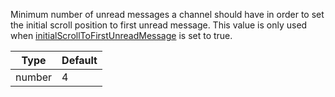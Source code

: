 Minimum number of unread messages a channel should have in order to set the initial scroll position to first unread message.
This value is only used when [initialScrollToFirstUnreadMessage](../../../core-components/channel.mdx#initialscrolltofirstunreadmessage) is set to true.

| Type | Default |
| - | - |
| number | 4 |